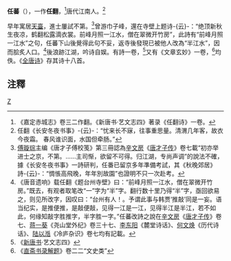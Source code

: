 '''任蕃'''（{{bd|?||?|}}），一作'''任翻'''，<ref>《嘉定赤城志》卷三二作翻。《新唐书·艺文志四》著录《任翻诗》一卷。</ref>唐代江南人。<ref>任翻《长安冬夜书事》-{云}-：“忧来长不寐，往事重思量。清渭几年客，故衣今夜霜。 春风谁识面，水国但牵肠。”</ref>

早年寓居[[天臺|天臺]]，進士屢試不第。<ref>[[傅璇琮|傅璇琮]]主编《唐才子傅校笺》第三冊認為[[辛文房|辛文房]]《[[唐才子传|唐才子传]]》卷七載“初亦举进士之京，不第。……主司惭，欲留不可得。归江湖，专尚声调”的說法不確，據《长安冬夜书事》一詩研判，任番已留京多年準備考試，其《秋晚郊居》詩-{云}-：“惆悵高飛晚，年年別故園”也證明不只一次赴考。</ref>曾游巾子峰，還在寺壁上题诗-{云}-：“绝顶新秋生夜凉，鹤翻松露滴衣裳。前峰月照一江水，僧在翠微开竹房”，此詩有“前峰月照一江水”之句，任蕃下山後覺得此句不妥，返寺後發現已被他人改為“半江水”，因而脍炙人口。<ref>《唐音遗响》载任翻《题台州寺壁》曰：“前峰月照一江水，僧在翠微开竹房。”既去，有观者取笔改“一”字为“半”字。翻行数十里乃得“半”字，亟回欲易之，则见所改字，因叹曰：“台州有人！。予谓此事与韩贾‘推敲’同是一妄。语当纪实，是推便推，是敲便敲，见得一江是一江，见得半江是半江，若不如此，何缘知敲字胜推字，半字胜一字。”任蕃改詩之說在[[辛文房|辛文房]]《[[唐才子传|唐才子传]]》卷七、[[蒋一葵|蒋一葵]]《尧山堂外纪》卷三十七、[[李东阳|李东阳]]《麓堂诗话》、[[何文焕|何文焕]]《历代诗话》、[[陆以湉|陆以湉]]《冷庐杂识》卷七均有記載。</ref>後浪跡江湖，吟诗自娱。有詩一卷，<ref>《[[新唐书|新唐书]]·艺文志四》</ref>又有《文章玄妙》一卷，<ref>《[[直斋书录解题|直斋书录解题]]》卷二二“文史类”</ref>均佚。《[[全唐诗|全唐诗]]》存其诗十八首。

==注釋==
{{reflist|2}}
[[category:唐朝詩人|Z]]